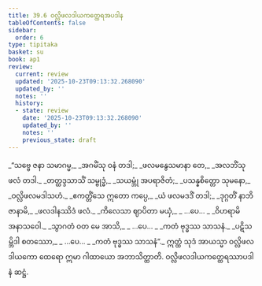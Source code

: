 ```yaml
---
title: 39.6 ဝလ္လိဖလဒါယကတ္ထေရအပဒါန
tableOfContents: false
sidebar:
  order: 6
type: tipitaka
basket: su
book: ap1
review:
  current: review
  updated: '2025-10-23T09:13:32.268090'
  updated_by: ''
  notes: ''
  history:
  - state: review
    date: '2025-10-23T09:13:32.268090'
    updated_by: ''
    notes: ''
    previous_state: draft
---
```



<ReviewStatus review={frontmatter.review} showDetails={true} />

<HypothesisAnnotation frontmatter={frontmatter} />

<DynamicBreadcrumb />

<Division number="31" book="ap1" e="ch" v="20" p="344">

<Paragraph number="4217" type="verses" book="ap1">
_“သဗ္ဗေ ဇနာ သမာဂမ္မ,_  
_အဂမိံသု ဝနံ တဒါ;_  
_ဖလမနွေသမာနာ တေ,_  
_အလဘိံသု ဖလံ တဒါ._  

</Paragraph>

</Division>
<Division number="32" book="ap1" e="ch" v="20" p="344">

<Paragraph number="4218" type="verses" book="ap1">
_တတ္ထဒ္ဒသာသိံ သမ္ဗုဒ္ဓံ,_  
_သယမ္ဘုံ အပရာဇိတံ;_  
_ပသန္နစိတ္တော သုမနော,_  
_ဝလ္လိဖလမဒါသဟံ._  

</Paragraph>

</Division>
<Division number="33" book="ap1" e="ch" v="20" p="344">

<Paragraph number="4219" type="verses" book="ap1">
_ဧကတ္တိံသေ ဣတော ကပ္ပေ,_  
_ယံ ဖလမဒဒိံ တဒါ;_  
_ဒုဂ္ဂတိံ နာဘိဇာနာမိ,_  
_ဖလဒါနဿိဒံ ဖလံ._  

</Paragraph>

</Division>
<Division number="34" book="ap1" e="ch" v="20" p="344">

<Paragraph number="4220" type="verses" book="ap1">
_ကိလေသာ ဈာပိတာ မယှံ,_  
_ …ပေ… _  
_ဝိဟရာမိ အနာသဝေါ._  

</Paragraph>

</Division>
<Division number="35" book="ap1" e="ch" v="20" p="344">

<Paragraph number="4221" type="verses" book="ap1">
_သွာဂတံ ဝတ မေ အာသိ,_  
_ …ပေ… _  
_ကတံ ဗုဒ္ဓဿ သာသနံ._  

</Paragraph>

</Division>
<Division number="36" book="ap1" e="ch" v="20" p="344">

<Paragraph number="4222" type="verses" book="ap1">
_ပဋိသမ္ဘိဒါ စတဿော,_  
_ …ပေ… _  
_ကတံ ဗုဒ္ဓဿ သာသနံ”._  

</Paragraph>

<Paragraph number="4223" book="ap1">
ဣတ္ထံ သုဒံ အာယသ္မာ ဝလ္လိဖလဒါယကော ထေရော ဣမာ ဂါထာယော အဘာသိတ္ထာတိ.

</Paragraph>
</Division>

<Paragraph number="4224" type="center" book="ap1">
ဝလ္လိဖလဒါယကတ္ထေရဿာပဒါနံ ဆဋ္ဌံ.
</Paragraph>